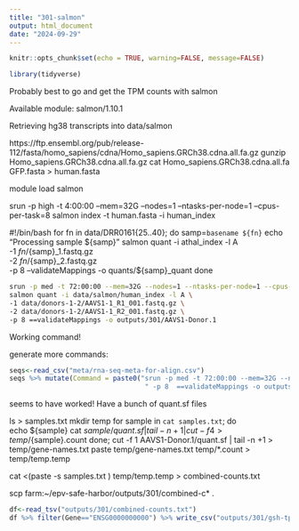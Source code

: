 ```yaml
---
title: "301-salmon"
output: html_document
date: "2024-09-29"
---
```


```r
knitr::opts_chunk$set(echo = TRUE, warning=FALSE, message=FALSE)
```

```r
library(tidyverse)
```

Probably best to go and get the TPM counts with salmon

Available module: salmon/1.10.1

Retrieving hg38 transcripts into data/salmon

https://ftp.ensembl.org/pub/release-112/fasta/homo_sapiens/cdna/Homo_sapiens.GRCh38.cdna.all.fa.gz
gunzip Homo_sapiens.GRCh38.cdna.all.fa.gz
cat Homo_sapiens.GRCh38.cdna.all.fa GFP.fasta  > human.fasta

module load salmon


srun -p high -t 4:00:00 --mem=32G --nodes=1 --ntasks-per-node=1 --cpus-per-task=8 salmon index -t human.fasta -i human_index

#!/bin/bash
for fn in data/DRR0161{25..40};
do
samp=`basename ${fn}`
echo "Processing sample ${samp}"
salmon quant -i athal_index -l A \
         -1 ${fn}/${samp}_1.fastq.gz \
         -2 ${fn}/${samp}_2.fastq.gz \
         -p 8 --validateMappings -o quants/${samp}_quant
done 

```sh
srun -p med -t 72:00:00 --mem=32G --nodes=1 --ntasks-per-node=1 --cpus-per-task=8 \
salmon quant -i data/salmon/human_index -l A \
-1 data/donors-1-2/AAVS1-1_R1_001.fastq.gz \
-2 data/donors-1-2/AAVS1-1_R2_001.fastq.gz \
-p 8 ==validateMappings -o outputs/301/AAVS1-Donor.1 
```

Working command!

generate more commands:     

```r
seqs<-read_csv("meta/rna-seq-meta-for-align.csv") 
seqs %>% mutate(Command = paste0("srun -p med -t 72:00:00 --mem=32G --nodes=1 --ntasks-per-node=1 --cpus-per-task=8 salmon quant -i data/salmon/human_index -l A -1 ",Location, "/",Seqfile1, " -2 ",Location, "/",Seqfile2,
                                  " -p 8  ==validateMappings -o outputs/301/",`NCBI Sample Name`, " &")) %>% select(Command) %>% write_tsv("301.1-commands.tsv")
```

seems to have worked! Have a bunch of quant.sf files

ls > samples.txt
mkdir temp
for sample in `cat samples.txt`; do \
    echo ${sample}
    cat ${sample}/quant.sf | tail -n +1 | cut -f 4 >temp/${sample}.count
done;
cut -f 1 AAVS1-Donor.1/quant.sf |  tail -n +1 > temp/gene-names.txt
paste temp/gene-names.txt temp/*.count > temp/temp.temp

cat <(paste -s samples.txt ) temp/temp.temp  > combined-counts.txt 

scp farm:~/epv-safe-harbor/outputs/301/combined-c* .

```r
df<-read_tsv("outputs/301/combined-counts.txt")
df %>% filter(Gene=="ENSG0000000000") %>% write_csv("outputs/301/gsh-tpms.csv")
```